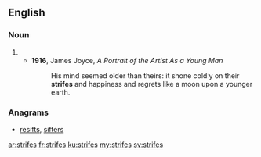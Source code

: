 ==English==

===Noun===
{{head|en}}

# {{plural of|strife}}
#* '''1916''', James Joyce, ''A Portrait of the Artist As a Young Man'' 
#*: His mind seemed older than theirs: it shone coldly on their '''strifes''' and happiness and regrets like a moon upon a younger earth.

===Anagrams===
* [[resifts#English|resifts]], [[sifters#English|sifters]]

[[ar:strifes]]
[[fr:strifes]]
[[ku:strifes]]
[[my:strifes]]
[[sv:strifes]]